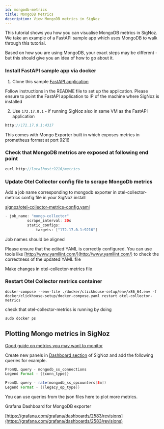 ```yaml
---
id: mongodb-metrics
title: MongoDB Metrics 
description: View MongoDB metrics in SigNoz
---
```


This tutorial shows you how you can visualise MongoDB metrics in SigNoz. We take an example of a FastAPI sample app which uses MongoDB to walk through this tutorial. 

Based on how you are using MongoDB, your exact steps may be different - but this should give you an idea of how to go about it.

### Install FastAPI sample app via docker

1. Clone this sample [FastAPI application](https://github.com/SigNoz/sample-fastapi-with-dbs#run-using-docker-compose)

Follow instructions in the README file to set up the application. Please ensure to point the FastAPI application to IP of the machine where SigNoz is installed

2. Use `172.17.0.1` - if running SigNoz also in same VM as the FastAPI application

```java
http://172.17.0.1:4317
```


This comes with Mongo Exporter built in which exposes metrics in prometheus format at port 9216

### Check that MongoDB metrics are exposed at following end point

```java
curl http://localhost:9216/metrics
```

### Update Otel Collector config file to scrape MongoDb metrics

Add a job name corresponding to mongodb exporter in otel-collector-metrics config file in your SigNoz install

[signoz/otel-collector-metrics-config.yaml](https://github.com/SigNoz/signoz/blob/e3c4bfce528eec2e5a6441608165baf9e1b46388/deploy/docker/clickhouse-setup/otel-collector-metrics-config.yaml#L11)

```java
- job_name: "mongo-collector"
          scrape_interval: 30s
          static_configs:
            - targets: ["172.17.0.1:9216"]
```

Job names should be aligned

Please ensure that the edited YAML is correctly configured. You can use tools like [http://www.yamllint.com/](http://www.yamllint.com/) to check the correctness of the updated YAML file

Make changes in otel-collector-metrics file 

### Restart Otel Collector metrics container

`docker-compose --env-file ./docker/clickhouse-setup/env/x86_64.env -f docker/clickhouse-setup/docker-compose.yaml restart otel-collector-metrics`

check that otel-collector-metrics is running by doing

```java
sudo docker ps
```

## Plotting Mongo metrics in SigNoz

[Good guide on metrics you may want to monitor](https://www.mongodb.com/basics/how-to-monitor-mongodb-and-what-metrics-to-monitor)

Create new panels in [Dashboard section](/docs/userguide/manage-dashboards-and-panels) of SigNoz and add the following queries for example. 

```java
PromQL query - mongodb_ss_connections
Legend Format - {{conn_type}}

PromQL query - rate(mongodb_ss_opcounters[5m])
Legend Format - {{legacy_op_type}}
```

You can use queries from the json files here to plot more metrics.

Grafana Dashboard for MongoDB exporter

[https://grafana.com/grafana/dashboards/2583/revisions](https://grafana.com/grafana/dashboards/2583/revisions)

